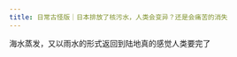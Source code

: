 ```yaml
---
title: 日常古怪版｜日本排放了核污水，人类会变异？还是会痛苦的消失
---
```



<Forum groupName="古怪问题研究中心" groupUrl="https://www.douban.com/group/philosophasters/" archivedAt="2025-05-16T14:25:08.304Z">
  <Post
    id="293886733"
    title="日常古怪版｜日本排放了核污水，人类会变异？还是会痛苦的消失"
    url="https://www.douban.com/group/topic/293886733/?_spm_id=MjIyNzk2MjUx"
    pubTime="2023-08-24"
    highlightUserId="191397140"
  >
海水蒸发，又以雨水的形式返回到陆地真的感觉人类要完了


  </Post>
</Forum>
